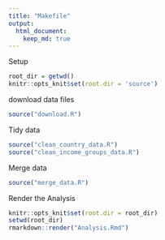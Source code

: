 ```yaml
---
title: "Makefile"
output: 
  html_document:
    keep_md: true
---
```

Setup
```r
root_dir = getwd()
knitr::opts_knit$set(root.dir = 'source')
```
download data files
```r
source("download.R")
```
Tidy data
```r
source("clean_country_data.R")
source("clean_income_groups_data.R")
```
Merge data
```r
source("merge_data.R")
```


Render the Analysis
```r
knitr::opts_knit$set(root.dir = root_dir)
setwd(root_dir)
rmarkdown::render("Analysis.Rmd")
```

